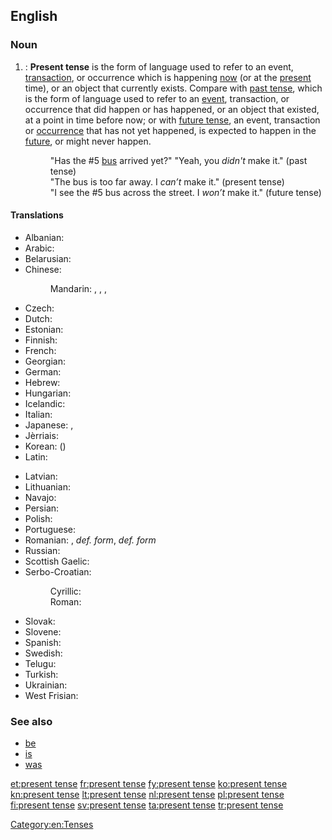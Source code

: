 ==English==

===Noun===
{{en-noun|head=[[present]] [[tense]]}}

# {{context|grammar}}: '''Present tense''' is the form of language used to refer to an event, [[transaction]], or occurrence which is happening [[now]] (or at the [[present]] time), or an object that currently exists. Compare with [[past tense]], which is the form of language used to refer to an [[event]], transaction, or occurrence that did happen or has happened, or an object that existed, at a point in time before now; or with [[future tense]], an event, transaction or [[occurrence]] that has not yet happened, is expected to happen in the [[future]], or might never happen.
#: "Has the #5 [[bus]] arrived yet?" "Yeah, you ''didn't'' make it." (past tense)
#: "The bus is too far away. I ''can’t'' make it." (present tense)
#: "I see the #5 bus across the street. I ''won’t'' make it." (future tense)

====Translations====
{{trans-top|form of language}}
* Albanian: {{t-|sq|koha e tashme}}
* Arabic: {{t-|ar|مضارع|tr=muḍāriʿ|sc=Arab}}
* Belarusian: {{t-|be|цяперашні час|m|tr=cjapérašni čas|sc=Cyrl}}
* Chinese:
*: Mandarin: {{t|cmn|現在時態|sc=Hani}}, {{t|cmn|现在时态|tr=xiànzài shítài|sc=Hani}}, {{t|cmn|現在時|sc=Hani}}, {{t|cmn|现在时|tr=xiànzàishí|sc=Hani}}
* Czech: {{t-|cs|přítomný čas|m}}
* Dutch: {{t+|nl|tegenwoordige tijd|m}}
* Estonian: {{t+|et|olevik}}
* Finnish: {{t+|fi|preesens}}
* French: {{t+|fr|présent}}
* Georgian: {{t-|ka|აწმყო|tr=acmqo|sc=Geor}}
* German: {{t+|de|Präsens|n}}
* Hebrew: {{t-|he|לשון הוה|m|tr=l'shón hové|sc=Hebr}}
* Hungarian: {{t-|hu|jelen idő}}
* Icelandic: {{t+|is|nútíð|f}}
* Italian: {{t-|it|presente indicativo|m}}
* Japanese: {{t-|ja|現在時制|tr=genzai jisei|sc=Jpan}}, {{t-|ja|現在形|tr=genzaikei|sc=Jpan}}
* Jèrriais: {{tø|roa-jer|présent|m}}
* Korean: {{t+|ko|현재 시제|tr=hyeonje sije|sc=Kore}} ({{t-|ko|現在時制|sc=Kore}})
* Latin: {{t+|la|praesens}}
{{trans-mid}}
* Latvian: {{t-|lv|tagadnes laiks|m}}
* Lithuanian: {{t+|lt|esamasis laikas|m}}
* Navajo: {{tø|nv|tʼáhdii}}
* Persian: {{t+|fa|حال|tr=hâl|sc=fa-Arab}}
* Polish: {{t+|pl|czas teraźniejszy|m}}
* Portuguese: {{t+|pt|presente|m}}
* Romanian: {{t-|ro|prezent|n}}, {{t-|ro|timpul prezent|n}} ''def. form'', {{t-|ro|timpurile prezent|n-p}} ''def. form''
* Russian: {{t+|ru|настоящее время|n|tr=nastojáščeje vrémja|sc=Cyrl}}
* Scottish Gaelic: {{t-|gd|tràth làthaireach|m}}
* Serbo-Croatian:
*: Cyrillic: {{t-|sh|презент|m}}
*: Roman: {{t-|sh|prezent|m}}
* Slovak: {{t-|sk|prítomný čas|m}}
* Slovene: {{t-|sl|sedanjik|m}}
* Spanish: {{t+|es|presente}}
* Swedish: {{t+|sv|presens}}
* Telugu: {{t+|te|వర్తమానకాలము}}
* Turkish: {{t+|tr|şimdiki}}
* Ukrainian: {{t+|uk|теперішній час|m|tr=tepérišni čas|sc=Cyrl}}
* West Frisian: {{t+|fy|notiid}}
{{trans-bottom}}

===See also===
* [[be]]
* [[is]]
* [[was]]

[[Category:en:Tenses]]

[[et:present tense]]
[[fr:present tense]]
[[fy:present tense]]
[[ko:present tense]]
[[kn:present tense]]
[[lt:present tense]]
[[nl:present tense]]
[[pl:present tense]]
[[fi:present tense]]
[[sv:present tense]]
[[ta:present tense]]
[[tr:present tense]]